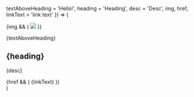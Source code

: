   textAboveHeading = 'Hello!',
  heading = 'Heading', 
  desc = 'Desc', 
  img, href, linkText = 'link text' }) => (
  <Section py="8|12|16|24">
    <Container>
      <Grid col={img && "1|2"} gap="8|12|16" alignItems="center">
        {img && (
          <Image
            src={img}
            colStart="null|2"
            w="full"
            rounded="lg"
            overflow="hidden"
          />
        )}
        <Flexbox
          flexDirection="column"
          alignItems="center|flex-start"
          textAlign="center|left"
        >
          <p>{textAboveHeading}</p>
          <H1 m="0" fontWeight="extrabold" lineHeight="tight">
            {heading}
          </H1>
          <P fontSize="xl|2xl" mt="2">
            {desc}
          </P>
          {href && (
            <ButtonLink href={href} variant="primary">
              {linkText}
              <Icon name="arrow-right" ml="4" />
            </ButtonLink>
          )}
        </Flexbox>
      </Grid>
    </Container>
  </Section>
)